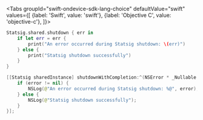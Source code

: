 
<Tabs
  groupId="swift-ondevice-sdk-lang-choice"
  defaultValue="swift"
  values={[
    {label: 'Swift', value: 'swift'},
    {label: 'Objective C', value: 'objective-c'},
  ]}>

  <TabItem value="swift">

```swift
Statsig.shared.shutdown { err in
    if let err = err {
        print("An error occurred during Statsig shutdown: \(err)")
    } else {
        print("Statsig shutdown successfully")
    }
}
```

  </TabItem>
  <TabItem value="objective-c">

```swift
[[Statsig sharedInstance] shutdownWithCompletion:^(NSError * _Nullable error) {
    if (error != nil) {
        NSLog(@"An error occurred during Statsig shutdown: %@", error);
    } else {
        NSLog(@"Statsig shutdown successfully");
    }
}];
```

  </TabItem>
</Tabs>
